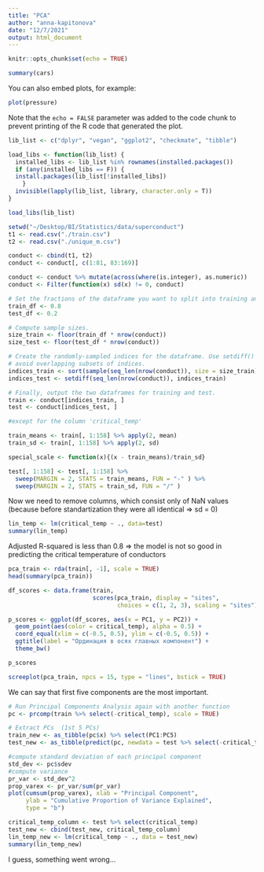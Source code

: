 ```yaml
---
title: "PCA"
author: "anna-kapitonova"
date: "12/7/2021"
output: html_document
---
```


```r
knitr::opts_chunk$set(echo = TRUE)
```

```r
summary(cars)
```
You can also embed plots, for example:

```r
plot(pressure)
```

Note that the `echo = FALSE` parameter was added to the code chunk to prevent printing of the R code that generated the plot.

```r
lib_list <- c("dplyr", "vegan", "ggplot2", "checkmate", "tibble")

load_libs <- function(lib_list) {
  installed_libs <- lib_list %in% rownames(installed.packages())
  if (any(installed_libs == F)) {
  install.packages(lib_list[!installed_libs])
    }
  invisible(lapply(lib_list, library, character.only = T))
}

load_libs(lib_list)
```

```r

setwd("~/Desktop/BI/Statistics/data/superconduct")
t1 <- read.csv("./train.csv")
t2 <- read.csv("./unique_m.csv")
```

```r

conduct <- cbind(t1, t2)
conduct <- conduct[, c(1:81, 83:169)]

conduct <- conduct %>% mutate(across(where(is.integer), as.numeric))
conduct <- Filter(function(x) sd(x) != 0, conduct)
```

```r

# Set the fractions of the dataframe you want to split into training and test.
train_df <- 0.8
test_df <- 0.2

# Compute sample sizes.
size_train <- floor(train_df * nrow(conduct))
size_test <- floor(test_df * nrow(conduct))

# Create the randomly-sampled indices for the dataframe. Use setdiff() to
# avoid overlapping subsets of indices.
indices_train <- sort(sample(seq_len(nrow(conduct)), size = size_train))
indices_test <- setdiff(seq_len(nrow(conduct)), indices_train)

# Finally, output the two dataframes for training and test.
train <- conduct[indices_train, ]
test <- conduct[indices_test, ]

```

```r

#except for the column 'critical_temp'

train_means <- train[, 1:158] %>% apply(2, mean)
train_sd <- train[, 1:158] %>% apply(2, sd)

special_scale <- function(x){(x - train_means)/train_sd}

test[, 1:158] <- test[, 1:158] %>%
  sweep(MARGIN = 2, STATS = train_means, FUN = "-" ) %>%
  sweep(MARGIN = 2, STATS = train_sd, FUN = "/" )

```

Now we need to remove columns, which consist only of NaN values (because before standartization they were all identical => sd = 0)

```r

lin_temp <- lm(critical_temp ~ ., data=test)
summary(lin_temp)

```
Adjusted R-squared is less than 0.8 => the model is not so good in predicting the critical temperature of conductors

```r

pca_train <- rda(train[, -1], scale = TRUE)
head(summary(pca_train))

```
```r
df_scores <- data.frame(train,
                        scores(pca_train, display = "sites",
                               choices = c(1, 2, 3), scaling = "sites"))

p_scores <- ggplot(df_scores, aes(x = PC1, y = PC2)) + 
  geom_point(aes(color = critical_temp), alpha = 0.5) +
  coord_equal(xlim = c(-0.5, 0.5), ylim = c(-0.5, 0.5)) + 
  ggtitle(label = "Ординация в осях главных компонент") + 
  theme_bw()

p_scores
```

```r
screeplot(pca_train, npcs = 15, type = "lines", bstick = TRUE)
```
We can say that first five components are the most important.

```r

# Run Principal Components Analysis again with another function
pc <- prcomp(train %>% select(-critical_temp), scale = TRUE)

# Extract PCs  (1st 5 PCs)
train_new <- as_tibble(pc$x) %>% select(PC1:PC5)
test_new <- as_tibble(predict(pc, newdata = test %>% select(-critical_temp))) %>% select(PC1:PC5)

```

```r

#compute standard deviation of each principal component
std_dev <- pc$sdev
#compute variance
pr_var <- std_dev^2
prop_varex <- pr_var/sum(pr_var)
plot(cumsum(prop_varex), xlab = "Principal Component",
     ylab = "Cumulative Proportion of Variance Explained",
     type = "b")
```

```r
critical_temp_column <- test %>% select(critical_temp)
test_new <- cbind(test_new, critical_temp_column)
lin_temp_new <- lm(critical_temp ~ ., data = test_new)
summary(lin_temp_new)
```

I guess, something went wrong...


